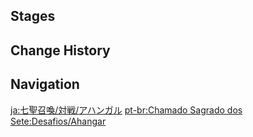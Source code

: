 {{Genius Invokation TCG Character Stages Intro}}

==Stages==
{{Genius Invokation TCG Stages/Detailed|Ahangar}}

==Change History==
{{Change History|3.3}}

==Navigation==
{{Genius Invokation TCG Stages Navbox}}

[[ja:七聖召喚/対戦/アハンガル]]
[[pt-br:Chamado Sagrado dos Sete:Desafios/Ahangar]]